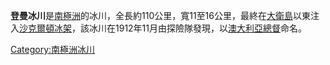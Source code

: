 '''登曼冰川'''是[[南極洲|南極洲]]的冰川，全長約110公里，寬11至16公里，最終在[[大衛島|大衛島]]以東注入[[沙克爾頓冰架|沙克爾頓冰架]]，該冰川在1912年11月由探險隊發現，以[[澳大利亞總督|澳大利亞總督]]命名。

{{coord|66|45|S|99|30|E|type:glacier_region:AQ_source:GNIS|display=title}}

{{Antarctica-geo-stub}}
[[Category:南極洲冰川|Category:南極洲冰川]]